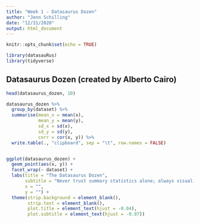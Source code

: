```yaml
---
title: "Week 1 - Datasaurus Dozen"
author: "Jenn Schilling"
date: "12/31/2020"
output: html_document
---
```


```r
knitr::opts_chunk$set(echo = TRUE)

library(datasauRus)
library(tidyverse)

```

## Datasaurus Dozen (created by Alberto Cairo)

```r

head(datasaurus_dozen, 10)

```


```r

datasaurus_dozen %>%
  group_by(dataset) %>%
  summarise(mean_x = mean(x),
            mean_y = mean(y),
            sd_x = sd(x),
            sd_y = sd(y),
            corr = cor(x, y)) %>%
  write.table(., "clipboard", sep = "\t", row.names = FALSE)



```



```r

ggplot(datasaurus_dozen) +
  geom_point(aes(x, y)) +
  facet_wrap(~ dataset) +
  labs(title = "The Datasaurus Dozen",
       subtitle = "Never trust summary statistics alone; always visualize your data - Alberto Cairo",
       x = "",
       y = "") +
  theme(strip.background = element_blank(),
        strip.text = element_blank(),
        plot.title = element_text(hjust = -0.04),
        plot.subtitle = element_text(hjust = -0.07))

```
